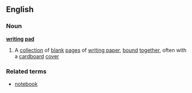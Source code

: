 ==English==
===Noun===
'''[[writing]] [[pad]]'''
#A [[collection]] of [[blank]] [[pages]] of [[writing paper]], [[bound]] [[together]], often with a [[cardboard]] [[cover]]
===Related terms===
*[[notebook]]